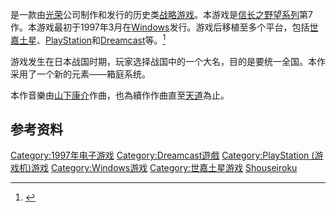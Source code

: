 {{expand|time=2016-01-01T13:28:03+00:00}}
{{NoteTA
| G1=Games
}}

{{vgname|信长之野望·将星录|ja=信長の野望・将星録}}是一款由[[光榮公司|光荣]]公司制作和发行的历史类[[战略游戏|战略游戏]]。本游戏是[[信长之野望系列|信长之野望系列]]第7作。本游戏最初于1997年3月在[[Windows|Windows]]发行。游戏后移植至多个平台，包括[[世嘉土星|世嘉土星]]、[[PlayStation_(游戏机)|PlayStation]]和[[Dreamcast|Dreamcast]]等。<ref name="gamefaqs">{{cite web| url = http://www.gamefaqs.com/ps/573293-nobunaga-no-yabou-tenshouki/data| title = Release information| publisher = [[GameFAQs|GameFAQs]]| date = | accessdate = 2015-12-26| archive-date = 2016-01-05| archive-url = https://web.archive.org/web/20160105111614/http://www.gamefaqs.com/ps/573293-nobunaga-no-yabou-tenshouki/data| dead-url = no}}</ref>

游戏发生在日本战国时期，玩家选择战国中的一个大名，目的是要统一全国。本作采用了一个新的元素——箱庭系统。

本作音樂由[[山下康介|山下康介]]作曲，也為續作作曲直至[[信長之野望·天道|天道]]為止。

== 参考资料 ==
{{Reflist}}

{{信长之野望系列}}

{{DEFAULTSORT:Nobunaka no Yabou Shouseiroku}}
[[Category:1997年电子游戏|Category:1997年电子游戏]]
[[Category:Dreamcast遊戲|Category:Dreamcast遊戲]]
[[Category:PlayStation_(游戏机)游戏|Category:PlayStation (游戏机)游戏]]
[[Category:Windows游戏|Category:Windows游戏]]
[[Category:世嘉土星游戏|Category:世嘉土星游戏]]
[[Category:信長之野望系列|Shouseiroku]]

{{KoeiTecmo-stub}}
{{strategy-videogame-stub}}